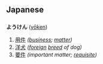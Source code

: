 == Japanese ==
=== {{Furigana}} ===
'''ようけん''' ([[yōken]])

# [[用件]] ''([[business]]; [[matter]])''
# [[洋犬]] ''([[foreign]] [[breed]] of dog)''
# [[要件]] ''(important matter; [[requisite]])''